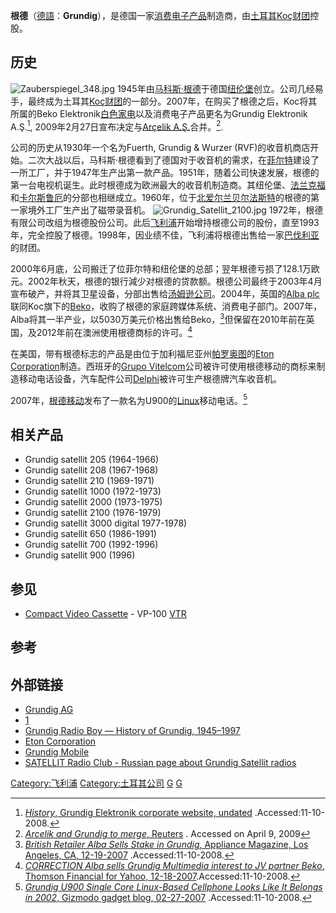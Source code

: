 '''根德'''（[[德語|德語]]：'''Grundig'''），是德国一家[[消费电子产品|消费电子产品]]制造商，由[[土耳其|土耳其]][[Koç财团|Koç财团]]控股。

==历史==
[[File:Zauberspiegel_348.jpg|thumb]]
1945年由[[马科斯·根德|马科斯·根德]]于德国[[纽伦堡|纽伦堡]]创立。公司几经易手，最终成为土耳其[[Koç财团|Koç财团]]的一部分。2007年，在购买了根德之后，Koc将其所属的Beko Elektronik[[白色家电|白色家电]]以及消费电子产品更名为Grundig Elektronik A.Ş.<ref>[http://www.bekoelektronik.com.tr/1585.aspx ''History'', Grundig Elektronik corporate website, undated] {{Wayback|url=http://www.bekoelektronik.com.tr/1585.aspx |date=20081221015109 }}.Accessed:11-10-2008.</ref>, 2009年2月27日宣布决定与[[Arçelik|Arçelik A.Ş.]]合并。<ref>[http://www.reuters.com/article/rbssAppliancesToolsHousewares/idUSLR83554620090227 ''Arcelik and Grundig to merge'', Reuters] {{Wayback|url=http://www.reuters.com/article/rbssAppliancesToolsHousewares/idUSLR83554620090227 |date=20211006205217 }}. Accessed on April 9, 2009</ref>. 

公司的历史从1930年一个名为Fuerth, Grundig & Wurzer (RVF)的收音机商店开始。二次大战以后，马科斯·根德看到了德国对于收音机的需求，在[[菲尔特|菲尔特]]建设了一所工厂，并于1947年生产出第一款产品。1951年，随着公司快速发展，根德的第一台电视机诞生。此时根德成为欧洲最大的收音机制造商。其纽伦堡、[[法兰克福|法兰克福]]和[[卡尔斯鲁厄|卡尔斯鲁厄]]的分部也相继成立。1960年，位于[[北爱尔兰|北爱尔兰]][[贝尔法斯特|贝尔法斯特]]的根德的第一家境外工厂生产出了磁带录音机。
[[Image:Grundig_Satellit_2100.jpg|thumb]]
1972年，根德有限公司改组为根德股份公司。此后[[飞利浦|飞利浦]]开始增持根德公司的股份，直至1993年，完全控股了根德。1998年，因业绩不佳，飞利浦将根德出售给一家[[巴伐利亚|巴伐利亚]]的财团。

2000年6月底，公司搬迁了位菲尔特和纽伦堡的总部；翌年根德亏损了128.1万欧元。2002年秋天，根德的银行減少对根德的贷款额。根德公司最终于2003年4月宣布破产，并将其卫星设备，分部出售给[[汤姆逊公司|汤姆逊公司]]。2004年，英国的[[Alba_(electronics)|Alba plc]]联同Koc旗下的[[Beko_Elektronik|Beko]]，收购了根德的家庭跨媒体系统、消费电子部门。2007年，Alba将其一半产业，以5030万美元价格出售给Beko，<ref>[http://www.appliancemagazine.com/news.php?article=114267&zone=0&first=1 ''British Retailer Alba Sells Stake in Grundig'',  Appliance Magazine, Los Angeles, CA, 12-19-2007] {{Wayback|url=http://www.appliancemagazine.com/news.php?article=114267&zone=0&first=1 |date=20130627130359 }}.Accessed:11-10-2008.</ref>但保留在2010年前在英国，及2012年前在澳洲使用根德商标的许可。<ref>[http://uk.biz.yahoo.com/18122007/323/correction-alba-sells-grundig-multimedia-interest-jv-partner-beko.html ''CORRECTION Alba sells Grundig Multimedia interest to JV partner Beko'', Thomson Financial for Yahoo, 12-18-2007]{{dead link|date=2018年1月 |bot=InternetArchiveBot |fix-attempted=yes }}.Accessed:11-10-2008.</ref> 

在美国，带有根德标志的产品是由位于加利福尼亚州[[帕羅奧圖_(加利福尼亚州)|帕罗奥图]]的[[Eton_Corporation|Eton Corporation]]制造。西班牙的[[Vitelcom|Grupo Vitelcom]]公司被许可使用根德移动的商标来制造移动电话设备，汽车配件公司[[Delphi|Delphi]]被许可生产根德牌汽车收音机。

2007年，[[根德移动|根德移动]]发布了一款名为U900的[[Linux|Linux]]移动电话。<ref>[http://gizmodo.com/gadgets/cellphones/grundig-u900-single-core-linux+based-cellphone-looks-like-it-belongs-in-2002-240024.php ''Grundig U900 Single Core Linux-Based Cellphone Looks Like It Belongs in 2002'', Gizmodo gadget blog, 02-27-2007] {{Wayback|url=http://gizmodo.com/gadgets/cellphones/grundig-u900-single-core-linux+based-cellphone-looks-like-it-belongs-in-2002-240024.php |date=20110520033604 }}.Accessed:11-10-2008.</ref>

==相关产品==
* Grundig satellit 205  (1964-1966)
* Grundig satellit 208  (1967-1968)
* Grundig satellit 210  (1969-1971)
* Grundig satellit 1000 (1972-1973)
* Grundig satellit 2000 (1973-1975)
* Grundig satellit 2100 (1976-1979)
* Grundig satellit 3000 digital 1977-1978)
* Grundig satellit 650  (1986-1991)
* Grundig satellit 700  (1992-1996)
* Grundig satellit 900  (1996)

==参见==
*[[Compact_Video_Cassette|Compact Video Cassette]] - VP-100 [[VTR|VTR]]

==参考==
{{reflist}}

==外部链接==
*[http://www.grundig.com/ Grundig AG] {{Wayback|url=http://www.grundig.com/ |date=20201218074113 }}
*[http://www.radiomuseum.org/dsp_hersteller_detail.cfm?Company_Id=9] {{Wayback|url=http://www.radiomuseum.org/dsp_hersteller_detail.cfm?Company_Id=9 |date=20210309125519 }}
*[https://web.archive.org/web/20021201173758/http://www.geocities.com/grundigradioboy/myhistory.htm Grundig Radio Boy — History of Grundig, 1945–1997]
*[http://www.etoncorp.com/ Eton Corporation] {{Wayback|url=http://www.etoncorp.com/ |date=20210224155859 }}
*[https://web.archive.org/web/20060411041718/http://www.grundig-mobile.com/ Grundig Mobile]
*[https://web.archive.org/web/20090221184710/http://www.satellit-club.ru/ SATELLIT Radio Club - Russian page about Grundig Satellit radios]

{{飞利浦}}
{{Authority control}}
[[Category:飞利浦|Category:飞利浦]]
[[Category:土耳其公司|Category:土耳其公司]]
[[Category:德国品牌|G]]
[[Category:1945年成立的公司|G]]